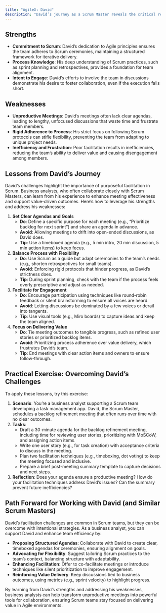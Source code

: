 ```yaml
---
title: "AgileX: David"
description: "David’s journey as a Scrum Master reveals the critical role of effective facilitation in Agile environments. While his commitment to Scrum processes is commendable, his unproductive meetings and rigid adherence to structure often derail the team’s focus on delivering value. This profile explores David’s strengths, weaknesses, and lessons to help business analysts and Scrum team members navigate similar challenges, ensuring meetings drive progress and foster collaboration."
---
```


## Strengths

- **Commitment to Scrum**: David’s dedication to Agile principles ensures the team adheres to Scrum ceremonies, maintaining a structured framework for iterative delivery.
- **Process Knowledge**: His deep understanding of Scrum practices, such as sprint planning and retrospectives, provides a foundation for team alignment.
- **Intent to Engage**: David’s efforts to involve the team in discussions demonstrate his desire to foster collaboration, even if the execution falls short.

## Weaknesses

- **Unproductive Meetings**: David’s meetings often lack clear agendas, leading to lengthy, unfocused discussions that waste time and frustrate team members.
- **Rigid Adherence to Process**: His strict focus on following Scrum protocols can stifle flexibility, preventing the team from adapting to unique project needs.
- **Inefficiency and Frustration**: Poor facilitation results in inefficiencies, reducing the team’s ability to deliver value and causing disengagement among members.

## Lessons from David’s Journey

David’s challenges highlight the importance of purposeful facilitation in Scrum. Business analysts, who often collaborate closely with Scrum Masters, can learn from his experience to enhance meeting effectiveness and support value-driven outcomes. Here’s how to leverage his strengths and address his weaknesses:

1. **Set Clear Agendas and Goals**
   - **Do**: Define a specific purpose for each meeting (e.g., “Prioritize backlog for next sprint”) and share an agenda in advance.
   - **Avoid**: Allowing meetings to drift into open-ended discussions, as David does.
   - **Tip**: Use a timeboxed agenda (e.g., 5 min intro, 20 min discussion, 5 min action items) to keep focus.
2. **Balance Process with Flexibility**
   - **Do**: Use Scrum as a guide but adapt ceremonies to the team’s needs (e.g., shorten retrospectives for small teams).
   - **Avoid**: Enforcing rigid protocols that hinder progress, as David’s strictness does.
   - **Tip**: During sprint planning, check with the team if the process feels overly prescriptive and adjust as needed.
3. **Facilitate for Engagement**
   - **Do**: Encourage participation using techniques like round-robin feedback or silent brainstorming to ensure all voices are heard.
   - **Avoid**: Letting discussions be dominated by a few voices or derail into tangents.
   - **Tip**: Use visual tools (e.g., Miro boards) to capture ideas and keep the team aligned.
4. **Focus on Delivering Value**
   - **Do**: Tie meeting outcomes to tangible progress, such as refined user stories or prioritized backlog items.
   - **Avoid**: Prioritizing process adherence over value delivery, which frustrates David’s team.
   - **Tip**: End meetings with clear action items and owners to ensure follow-through.

## Practical Exercise: Overcoming David’s Challenges

To apply these lessons, try this exercise:

1. **Scenario**: You’re a business analyst supporting a Scrum team developing a task management app. David, the Scrum Master, schedules a backlog refinement meeting that often runs over time with no clear outcomes.
2. **Tasks**:
   - Draft a 30-minute agenda for the backlog refinement meeting, including time for reviewing user stories, prioritizing with MoSCoW, and assigning action items.
   - Write one user story (e.g., for task creation) with acceptance criteria to discuss in the meeting.
   - Plan two facilitation techniques (e.g., timeboxing, dot voting) to keep the meeting focused and inclusive.
   - Prepare a brief post-meeting summary template to capture decisions and next steps.
3. **Reflection**: Does your agenda ensure a productive meeting? How do your facilitation techniques address David’s issues? Can the summary prevent future inefficiencies?

## Path Forward for Working with David (and Similar Scrum Masters)

David’s facilitation challenges are common in Scrum teams, but they can be overcome with intentional strategies. As a business analyst, you can support David and enhance team efficiency by:

- **Proposing Structured Agendas**: Collaborate with David to create clear, timeboxed agendas for ceremonies, ensuring alignment on goals.
- **Advocating for Flexibility**: Suggest tailoring Scrum practices to the team’s context, balancing structure with adaptability.
- **Enhancing Facilitation**: Offer to co-facilitate meetings or introduce techniques like silent prioritization to improve engagement.
- **Reinforcing Value Delivery**: Keep discussions tied to business outcomes, using metrics (e.g., sprint velocity) to highlight progress.

By learning from David’s strengths and addressing his weaknesses, business analysts can help transform unproductive meetings into powerful tools for collaboration, ensuring Scrum teams stay focused on delivering value in Agile environments.